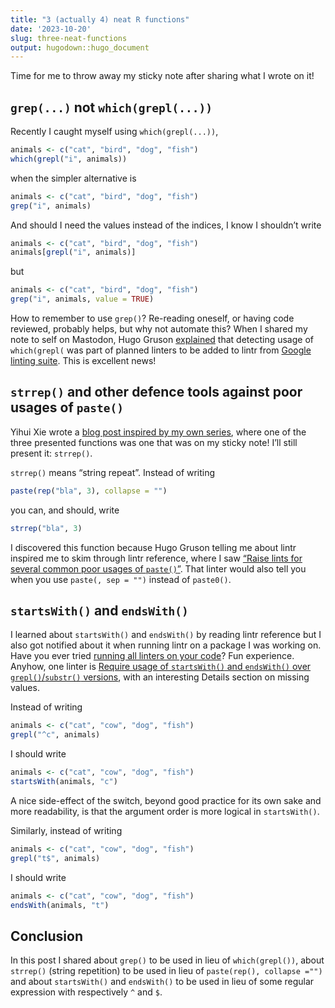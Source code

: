 ```yaml
---
title: "3 (actually 4) neat R functions"
date: '2023-10-20'
slug: three-neat-functions
output: hugodown::hugo_document
---
```


Time for me to throw away my sticky note after sharing what I wrote on it!

## `grep(...)` not `which(grepl(...))`

Recently I caught myself using `which(grepl(...))`,

```r
animals <- c("cat", "bird", "dog", "fish")
which(grepl("i", animals))
```

when the simpler alternative is 

```r
animals <- c("cat", "bird", "dog", "fish")
grep("i", animals)
```

And should I need the values instead of the indices, I know I shouldn't write

```r
animals <- c("cat", "bird", "dog", "fish")
animals[grepl("i", animals)]
```

but

```r
animals <- c("cat", "bird", "dog", "fish")
grep("i", animals, value = TRUE)
```

How to remember to use `grep()`?
Re-reading oneself, or having code reviewed, probably helps, but why not automate this?
When I shared my note to self on Mastodon, Hugo Gruson [explained](https://mastodon.social/deck/@grusonh/111181373365621067) that detecting usage of `which(grepl(` was part of planned linters to be added to lintr from [Google linting suite](https://github.com/r-lib/lintr/issues/884).
This is excellent news!

## `strrep()` and other defence tools against poor usages of `paste()`

Yihui Xie wrote a [blog post inspired by my own series](https://yihui.org/en/2023/10/three-functions/), where one of the three presented functions was one that was on my sticky note! 
I'll still present it: `strrep()`.

`strrep()` means "string repeat". Instead of writing

```r
paste(rep("bla", 3), collapse = "")
```

you can, and should, write

```r
strrep("bla", 3)
```

I discovered this function because Hugo Gruson telling me about lintr inspired me to skim through lintr reference, where I saw ["Raise lints for several common poor usages of `paste()`"](https://lintr.r-lib.org/reference/paste_linter.html).
That linter would also tell you when you use `paste(, sep = "")` instead of `paste0()`.

## `startsWith()` and `endsWith()`

I learned about `startsWith()` and `endsWith()` by reading lintr reference but I also got notified about it when running lintr on a package I was working on.
Have you ever tried [running all linters on your code](https://github.com/r-lib/lintr/issues/1482#issuecomment-1198590483)? Fun experience.
Anyhow, one linter is [Require usage of `startsWith()` and `endsWith()` over `grepl()`/`substr()` versions](https://lintr.r-lib.org/reference/string_boundary_linter.html), with an interesting Details section on missing values.

Instead of writing

```r
animals <- c("cat", "cow", "dog", "fish")
grepl("^c", animals)
```

I should write

```r
animals <- c("cat", "cow", "dog", "fish")
startsWith(animals, "c")
```

A nice side-effect of the switch, beyond good practice for its own sake and more readability, is that the argument order is more logical in `startsWith()`.

Similarly, instead of writing

```r
animals <- c("cat", "cow", "dog", "fish")
grepl("t$", animals)
```

I should write

```r
animals <- c("cat", "cow", "dog", "fish")
endsWith(animals, "t")
```

## Conclusion

In this post I shared about `grep()` to be used in lieu of `which(grepl())`, about `strrep()` (string repetition) to be used in lieu of `paste(rep(), collapse ="")` and about `startsWith()` and `endsWith()` to be used in lieu of some regular expression with respectively `^` and `$`.    